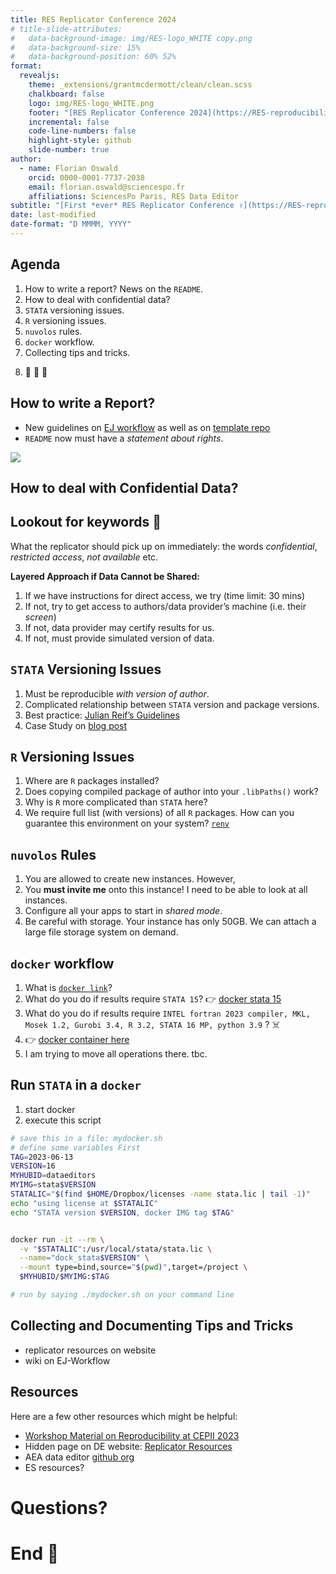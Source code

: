 ```yaml
---
title: RES Replicator Conference 2024
# title-slide-attributes:
#   data-background-image: img/RES-logo_WHITE copy.png
#   data-background-size: 15%
#   data-background-position: 60% 52%
format: 
  revealjs:
    theme: _extensions/grantmcdermott/clean/clean.scss
    chalkboard: false
    logo: img/RES-logo_WHITE.png
    footer: "[RES Replicator Conference 2024](https://RES-reproducibility.github.io/replconf2024/)"
    incremental: false
    code-line-numbers: false
    highlight-style: github
    slide-number: true
author: 
  - name: Florian Oswald
    orcid: 0000-0001-7737-2038
    email: florian.oswald@sciencespo.fr
    affiliations: SciencesPo Paris, RES Data Editor
subtitle: "[First *ever* RES Replicator Conference ✌️](https://RES-reproducibility.github.io/replconf2024/)"
date: last-modified
date-format: "D MMMM, YYYY"
---
```


## Agenda


1. How to write a report? News on the `README`.
2. How to deal with confidential data?
3. `STATA` versioning issues.
4. `R` versioning issues.
5. `nuvolos` rules.
6. `docker` workflow.
7. Collecting tips and tricks.

::: {.fragment}


8. 🍻 🥳 🍾

:::

## How to write a Report?

* New guidelines on [EJ workflow](https://res-reproducibility.github.io/EJ-Workflow/#step-4.-replicators) as well as on [template repo](https://github.com/RES-Reproducibility/EJ-report-template)
* `README` now must have a _statement about rights_.

![](img/rights.png)


## How to deal with Confidential Data?

::: {.callout-note}

# Lookout for keywords 🧐

What the replicator should pick up on immediately: the words _confidential_, _restricted access_, _not available_ etc.

:::

**Layered Approach if Data Cannot be Shared:**

::: {.incremental}
1. If we have instructions for direct access, we try (time limit: 30 mins)
2. If not, try to get access to authors/data provider's machine (i.e. their _screen_)
3. If not, data provider may certify results for us.
4. If not, must provide simulated version of data.
:::

## `STATA` Versioning Issues

1. Must be reproducible _with version of author_.
2. Complicated relationship between `STATA` version and package versions.
3. Best practice: [Julian Reif's Guidelines]([insert link here](https://julianreif.com/guide/#libraries))
4. Case Study on [blog post](https://ejdataeditor.github.io/posts/20240505-stataversions/)
  
## `R` Versioning Issues

1. Where are `R` packages installed?
2. Does copying compiled package of author into your `.libPaths()` work?
3. Why is `R` more complicated than `STATA` here?
4. We require full list (with versions) of all `R` packages. How can you guarantee this environment on your system? [`renv`](https://rstudio.github.io/renv/articles/renv.html)


## `nuvolos` Rules


::: {.incremental}
1. You are allowed to create new instances. However,
2. You **must invite me** onto this instance! I need to be able to look at all instances.
3. Configure all your apps to start in _shared mode_.
4. Be careful with storage. Your instance has only 50GB. We can attach a large file storage system on demand.
:::

## `docker` workflow

::: {.incremental}

1. What is [`docker link`](https://www.docker.com)?
2. What do you do if results require `STATA 15`? 👉 [docker stata 15](https://github.com/AEADataEditor/docker-stata)
3. What do you do if results require `INTEL fortran 2023 compiler, MKL, Mosek 1.2, Gurobi 3.4, R 3.2, STATA 16 MP, python 3.9` ? ☠️ 
4. 👉 [docker container here](https://github.com/AEADataEditor/docker-aer-2023-0700)
5. I am trying to move all operations there. tbc.
:::

## Run `STATA` in a `docker` 

1. start docker
2. execute this script

```bash
# save this in a file: mydocker.sh
# define some variables First
TAG=2023-06-13
VERSION=16
MYHUBID=dataeditors
MYIMG=stata$VERSION
STATALIC="$(find $HOME/Dropbox/licenses -name stata.lic | tail -1)"
echo "using license at $STATALIC"
echo "STATA version $VERSION, docker IMG tag $TAG"


docker run -it --rm \
  -v "$STATALIC":/usr/local/stata/stata.lic \
  --name="dock_stata$VERSION" \
  --mount type=bind,source="$(pwd)",target=/project \
  $MYHUBID/$MYIMG:$TAG

# run by saying ./mydocker.sh on your command line
```

## Collecting and Documenting Tips and Tricks

* replicator resources on website
* wiki on EJ-Workflow

## Resources

Here are a few other resources which might be helpful:

* [Workshop Material on Reproducibility at CEPII 2023](https://res-reproducibility.github.io/hitchhiker/)
* Hidden page on DE website: [Replicator Resources](https://ejdataeditor.github.io/replicator-resources)
* AEA data editor [github org](https://github.com/AEADataEditor/)
* ES resources?

# Questions? {background-color="#40666e"}




# End 🍻 {background-color="#40666e"}
